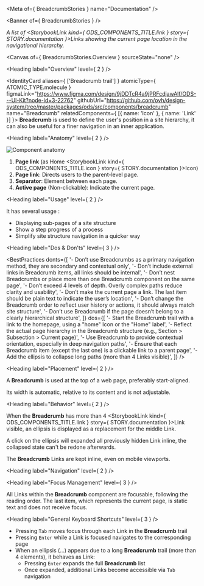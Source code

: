 
<Meta of={ BreadcrumbStories } name="Documentation" />

<Banner of={ BreadcrumbStories } />

_A list of <StorybookLink kind={ ODS_COMPONENTS_TITLE.link } story={ STORY.documentation }>Links</StorybookLink> showing the current page location in the navigational hierarchy._

<Canvas of={ BreadcrumbStories.Overview } sourceState="none" />

<Heading label="Overview" level={ 2 } />

<IdentityCard aliases={ ['Breadcrumb trail'] }
              atomicType={ ATOMIC_TYPE.molecule }
              figmaLink="https://www.figma.com/design/9jDDTcR4a9jPRFcdjawAlf/ODS---UI-Kit?node-id=3-22762"
              githubUrl="https://github.com/ovh/design-system/tree/master/packages/ods/src/components/breadcrumb"
              name="Breadcrumb"
              relatedComponents={ [{ name: 'Icon' }, { name: 'Link' }] }>
  **Breadcrumb** is used to define the user's position in a site hierarchy, it can also be useful for a finer navigation in
  an inner application.
</IdentityCard>

<Heading label="Anatomy" level={ 2 } />

![Component anatomy](components/breadcrumb/anatomy.png "Component anatomy")
1. **Page link** (as Home <StorybookLink kind={ ODS_COMPONENTS_TITLE.icon } story={ STORY.documentation }>Icon</StorybookLink>)
2. **Page link**: Directs users to the parent-level page.
3. **Separator**: Element between each page.
4. **Active page** (Non-clickable): Indicate the current page.

<Heading label="Usage" level={ 2 } />

It has several usage :
* Displaying sub-pages of a site structure
* Show a step progress of a process
* Simplify site structure navigation in a quicker way

<Heading label="Dos & Don'ts" level={ 3 } />

<BestPractices
  donts={[
    '- Don’t use Breadcrumbs as a primary navigation method, they are secondary and contextual only',
    '- Don’t include external links in Breadcrumb items, all links should be internal',
    '- Don’t nest Breadcrumbs or place more than one Breadcrumb component on the same page',
    '- Don’t exceed 4 levels of depth. Overly complex paths reduce clarity and usability',
    '- Don’t make the current page a link. The last item should be plain text to indicate the user’s location',
    '- Don’t change the Breadcrumb order to reflect user history or actions, it should always match site structure',
    '- Don’t use Breadcrumb if the page doesn’t belong to a clearly hierarchical structure',
  ]}
  dos={[
    '- Start the Breadcrumb trail with a link to the homepage, using a "home" Icon or the "Home" label',
    '- Reflect the actual page hierarchy in the Breadcrumb structure (e.g., Section > Subsection > Current page)',
    '- Use Breadcrumb to provide contextual orientation, especially in deep navigation paths',
    '- Ensure that each Breadcrumb item (except the last one) is a clickable link to a parent page',
    '- Add the ellipsis to collapse long paths (more than 4 Links visible)',
  ]}
/>

<Heading label="Placement" level={ 2 } />

A **Breadcrumb** is used at the top of a web page, preferably start-aligned.

Its width is automatic, relative to its content and is not adjustable.

<Heading label="Behavior" level={ 2 } />

When the **Breadcrumb** has more than 4 <StorybookLink kind={ ODS_COMPONENTS_TITLE.link } story={ STORY.documentation }>Link</StorybookLink> visible, an ellipsis is displayed as a replacement for the middle Link.

A click on the ellipsis will expanded all previously hidden Link inline, the collapsed state can't be redone afterwards.

The **Breadcrumb** Links are kept inline, even on mobile viewports.

<Heading label="Navigation" level={ 2 } />

<Heading label="Focus Management" level={ 3 } />

All Links within the **Breadcrumb** component are focusable, following the reading order. The last item, which represents the current page, is static text and does not receive focus.

<Heading label="General Keyboard Shortcuts" level={ 3 } />

* Pressing `Tab` moves focus through each Link in the **Breadcrumb** trail
* Pressing `Enter` while a Link is focused navigates to the corresponding page
* When an ellipsis (...) appears due to a long **Breadcrumb** trail (more than 4 elements), it behaves as Link:
  * Pressing `Enter` expands the full **Breadcrumb** list
  * Once expanded, additional Links become accessible via `Tab` navigation
